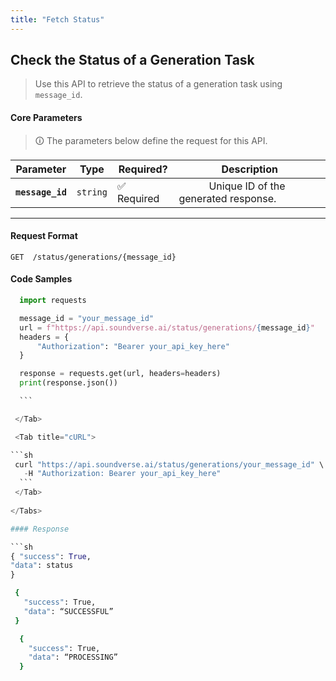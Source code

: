 ```yaml
---
title: "Fetch Status"
---
```


## Check the Status of a Generation Task

> Use this API to retrieve the status of a generation task using `message_id`.

#### **Core Parameters**

> 🛈 The parameters below define the request for this API.

| Parameter        | Type     | Required?   | Description                                              |
| ---------------- | -------- | ----------- | -------------------------------------------------------- |
| **`message_id`** | `string` | ✅ Required | &#x2003;&emsp;&emsp;Unique ID of the generated response. |

---

#### **Request Format**

```http
GET  /status/generations/{message_id}
```

#### Code Samples

<Tabs>
  <Tab title="Python">
  
  ```python
    import requests

    message_id = "your_message_id"
    url = f"https://api.soundverse.ai/status/generations/{message_id}"
    headers = {
        "Authorization": "Bearer your_api_key_here"
    }

    response = requests.get(url, headers=headers)
    print(response.json())

    ```

   </Tab>

   <Tab title="cURL">
  
  ```sh
   curl "https://api.soundverse.ai/status/generations/your_message_id" \
     -H "Authorization: Bearer your_api_key_here"
    ```
   </Tab>
   
</Tabs>

#### Response

```sh
 { "success": True,
  "data": status
  }
  ```

<Tabs>
 <Tab title="SUCCESSFUL">

```sh
 {
   "success": True,
   "data": “SUCCESSFUL”
 }
  ```
 </Tab>

 <Tab title="PROCESSING">

```sh
  {
    "success": True,
    "data": “PROCESSING”
  }
  ```
 </Tab>
</Tabs>
